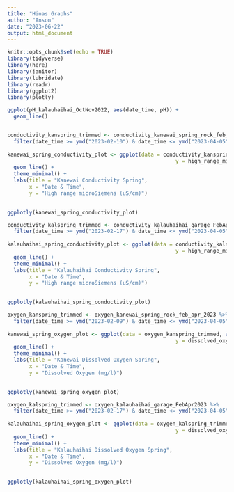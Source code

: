 ```yaml
---
title: "Hinas Graphs"
author: "Anson"
date: "2023-06-22"
output: html_document
---
```


```r
knitr::opts_chunk$set(echo = TRUE)
library(tidyverse)
library(here)
library(janitor)
library(lubridate)
library(readr)
library(ggplot2)
library(plotly)
```

```r
ggplot(pH_kalauhaihai_OctNov2022, aes(date_time, pH)) +
  geom_line()
```

```r

```

```r
conductivity_kanspring_trimmed <- conductivity_kanewai_spring_rock_feb_apr_2023 %>% 
  filter(date_time >= ymd("2023-02-10") & date_time <= ymd("2023-04-05"))
  
kanewai_spring_conductivity_plot <- ggplot(data = conductivity_kanspring_trimmed, aes(x = date_time, 
                                                      y = high_range_micro_siemens)) + 
  geom_line() +
  theme_minimal() +
  labs(title = "Kanewai Conductivity Spring",
       x = "Date & Time",
       y = "High range microSiemens (uS/cm)")
  

ggplotly(kanewai_spring_conductivity_plot)
```

```r
conductivity_kalspring_trimmed <- conductivity_kalauhaihai_garage_FebApr2023 %>% 
  filter(date_time >= ymd("2023-02-17") & date_time <= ymd("2023-04-05"))
  
kalauhaihai_spring_conductivity_plot <- ggplot(data = conductivity_kalspring_trimmed, aes(x = date_time, 
                                                      y = high_range_microSiemens)) + 
  geom_line() +
  theme_minimal() +
  labs(title = "Kalauhaihai Conductivity Spring",
       x = "Date & Time",
       y = "High range microSiemens (uS/cm)")
  

ggplotly(kalauhaihai_spring_conductivity_plot)
```

```r
oxygen_kanspring_trimmed <- oxygen_kanewai_spring_rock_feb_apr_2023 %>% 
  filter(date_time >= ymd("2023-02-09") & date_time <= ymd("2023-04-05"))
  
kanewai_spring_oxygen_plot <- ggplot(data = oxygen_kanspring_trimmed, aes(x = date_time, 
                                                      y = dissolved_oxygen_mg_l)) + 
  geom_line() +
  theme_minimal() +
  labs(title = "Kanewai Dissolved Oxygen Spring",
       x = "Date & Time",
       y = "Dissolved Oxygen (mg/l)")
  

ggplotly(kanewai_spring_oxygen_plot)
```

```r
oxygen_kalspring_trimmed <- oxygen_kalauhaihai_garage_FebApr2023 %>% 
  filter(date_time >= ymd("2023-02-17") & date_time <= ymd("2023-04-05"))
  
kalauhaihai_spring_oxygen_plot <- ggplot(data = oxygen_kalspring_trimmed, aes(x = date_time, 
                                                      y = dissolved_oxygen_mg_l)) + 
  geom_line() +
  theme_minimal() +
  labs(title = "Kalauhaihai Dissolved Oxygen Spring",
       x = "Date & Time",
       y = "Dissolved Oxygen (mg/l)")
  

ggplotly(kalauhaihai_spring_oxygen_plot)
```





